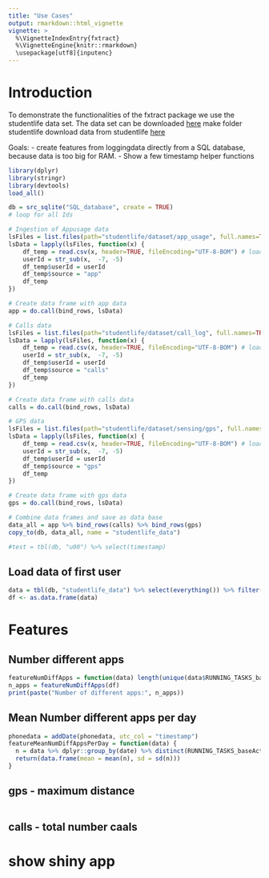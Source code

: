 ```yaml
---
title: "Use Cases"
output: rmarkdown::html_vignette
vignette: >
  %\VignetteIndexEntry{fxtract}
  %\VignetteEngine{knitr::rmarkdown}
  \usepackage[utf8]{inputenc}
---
```


# Introduction
To demonstrate the functionalities of the fxtract package we use the studentlife data set.
The data set can be downloaded [here](http://studentlife.cs.dartmouth.edu/dataset.html)
make folder studentlife
download data from studentlife [here](http://studentlife.cs.dartmouth.edu/dataset.html)

Goals:
- create features from loggingdata directly from a SQL database, because data is too big for RAM.
- Show a few timestamp helper functions

```r
library(dplyr)
library(stringr)
library(devtools)
load_all()

db = src_sqlite("SQL_database", create = TRUE)
# loop for all Ids

# Ingestion of Appusage data
lsFiles = list.files(path="studentlife/dataset/app_usage", full.names=TRUE, recursive=FALSE)[1:2]
lsData = lapply(lsFiles, function(x) {
    df_temp = read.csv(x, header=TRUE, fileEncoding="UTF-8-BOM") # load file
    userId = str_sub(x,  -7, -5)
    df_temp$userId = userId
    df_temp$source = "app"
    df_temp
})

# Create data frame with app data
app = do.call(bind_rows, lsData)

# Calls data
lsFiles = list.files(path="studentlife/dataset/call_log", full.names=TRUE, recursive=FALSE)[1:2]
lsData = lapply(lsFiles, function(x) {
    df_temp = read.csv(x, header=TRUE, fileEncoding="UTF-8-BOM") # load file
    userId = str_sub(x,  -7, -5)
    df_temp$userId = userId
    df_temp$source = "calls"
    df_temp
})

# Create data frame with calls data
calls = do.call(bind_rows, lsData)

# GPS data
lsFiles = list.files(path="studentlife/dataset/sensing/gps", full.names=TRUE, recursive=FALSE)[1:2]
lsData = lapply(lsFiles, function(x) {
    df_temp = read.csv(x, header=TRUE, fileEncoding="UTF-8-BOM") # load file
    userId = str_sub(x,  -7, -5)
    df_temp$userId = userId
    df_temp$source = "gps"
    df_temp
})

# Create data frame with gps data
gps = do.call(bind_rows, lsData)

# Combine data frames and save as data base
data_all = app %>% bind_rows(calls) %>% bind_rows(gps)
copy_to(db, data_all, name = "studentlife_data")

#test = tbl(db, "u00") %>% select(timestamp)


```

## Load data of first user
```r

data = tbl(db, "studentlife_data") %>% select(everything()) %>% filter(userId == "u00")
df <- as.data.frame(data)

```

# Features
## Number different apps
```r
featureNumDiffApps = function(data) length(unique(data$RUNNING_TASKS_baseActivity_mPackage))
n_apps = featureNumDiffApps(df)
print(paste("Number of different apps:", n_apps))
```

## Mean Number different apps per day
```r
phonedata = addDate(phonedata, utc_col = "timestamp")
featureMeanNumDiffAppsPerDay = function(data) {
  n = data %>% dplyr::group_by(date) %>% distinct(RUNNING_TASKS_baseActivity_mPackage) %>% summarize(n = n()) %>% pull(n)
  return(data.frame(mean = mean(n), sd = sd(n)))
}
```

## gps - maximum distance
```r

```

## calls - total number caals

# show shiny app



